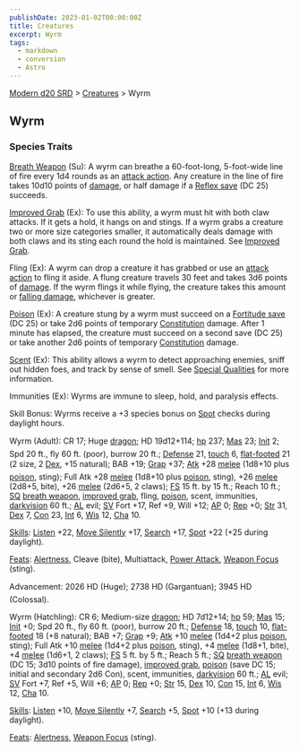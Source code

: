 ```yaml
---
publishDate: 2023-01-02T00:00:00Z
title: Creatures
excerpt: Wyrm
tags:
  - markdown
  - conversion
  - Astro
---
```


[Modern d20 SRD](/#modernD20) > [Creatures](modern-d20-srd-creatures-index) > Wyrm

## Wyrm

### Species Traits

[Breath Weapon](modern-d20-srd-special-abilities-breath-weapon) (Su): A wyrm can breathe a 60-foot-long, 5-foot-wide line of fire every 1d4 rounds as an [attack action](modern-d20-srd-combat-attack-actions). Any creature in the line of fire takes 10d10 points of [damage](modern-d20-srd-combat-damage), or half damage if a [Reflex save](modern-d20-srd-basics-saving-throws) (DC 25) succeeds.

[Improved Grab](modern-d20-srd-special-abilities-improved-grab) (Ex): To use this ability, a wyrm must hit with both claw attacks. If it gets a hold, it hangs on and stings. If a wyrm grabs a creature two or more size categories smaller, it automatically deals damage with both claws and its sting each round the hold is maintained. See [Improved Grab](modern-d20-srd-special-abilities-improved-grab).

Fling (Ex): A wyrm can drop a creature it has grabbed or use an [attack action](modern-d20-srd-combat-attack-actions) to fling it aside. A flung creature travels 30 feet and takes 3d6 points of [damage](modern-d20-srd-combat-damage). If the wyrm flings it while flying, the creature takes this amount or [falling damage](modern-d20-srd-environment-hazards-falling), whichever is greater.

[Poison](modern-d20-srd-special-abilities-poison) (Ex): A creature stung by a wyrm must succeed on a [Fortitude save](modern-d20-srd-basics-saving-throws) (DC 25) or take 2d6 points of temporary [Constitution](modern-d20-srd-basics-ability-scores) damage. After 1 minute has elapsed, the creature must succeed on a second save (DC 25) or take another 2d6 points of temporary [Constitution](modern-d20-srd-basics-ability-scores) damage.

[Scent](modern-d20-srd-special-abilities-scent) (Ex): This ability allows a wyrm to detect approaching enemies, sniff out hidden foes, and track by sense of smell. See [Special Qualities](modern-d20-srd-creatures-creature-overview) for more information.

Immunities (Ex): Wyrms are immune to sleep, hold, and paralysis effects.

Skill Bonus: Wyrms receive a +3 species bonus on [Spot](modern-d20-srd-skills-spot) checks during daylight hours.

Wyrm (Adult): CR 17; Huge [dragon](modern-d20-srd-creature-types-dragons); HD 19d12+114; [hp](modern-d20-srd-combat-hit-points) 237; [Mas](modern-d20-srd-creatures-creature-overview) 23; [Init](modern-d20-srd-combat-initiative) 2; Spd 20 ft., fly 60 ft. (poor), burrow 20 ft.; [Defense](modern-d20-srd-combat-defense) 21, [touch](modern-d20-srd-combat-attack-actions) 6, [flat-footed](modern-d20-srd-combat-surprise) 21 (2 size, 2 [Dex](modern-d20-srd-basics-ability-scores), +15 natural); BAB +19; [Grap](modern-d20-srd-combat-grapple) +37; [Atk](modern-d20-srd-combat-attack-roll) +28 [melee](modern-d20-srd-combat-attack-roll) (1d8+10 plus [poison](modern-d20-srd-special-abilities-poison), sting); Full Atk +28 [melee](modern-d20-srd-combat-attack-roll) (1d8+10 plus [poison](modern-d20-srd-special-abilities-poison), sting), +26 [melee](modern-d20-srd-combat-attack-roll) (2d8+5, bite), +26 [melee](modern-d20-srd-combat-attack-roll) (2d6+5, 2 claws); [FS](modern-d20-srd-creatures-creature-overview) 15 ft. by 15 ft.; Reach 10 ft.; [SQ](modern-d20-srd-creatures-creature-overview) [breath weapon](modern-d20-srd-special-abilities-breath-weapon), [improved grab](modern-d20-srd-special-abilities-improved-grab), fling, [poison](modern-d20-srd-special-abilities-poison), scent, immunities, [darkvision](modern-d20-srd-special-abilities-darkvision) 60 ft.; [AL](modern-d20-srd-basics-allegiances) evil; [SV](modern-d20-srd-basics-saving-throws) Fort +17, Ref +9, Will +12; [AP](modern-d20-srd-creatures-creature-overview) 0; [Rep](modern-d20-srd-creatures-creature-overview) +0; [Str](modern-d20-srd-basics-ability-scores) 31, [Dex](modern-d20-srd-basics-ability-scores) 7, [Con](modern-d20-srd-basics-ability-scores) 23, [Int](modern-d20-srd-basics-ability-scores) 6, [Wis](modern-d20-srd-basics-ability-scores) 12, [Cha](modern-d20-srd-basics-ability-scores) 10.

[Skills](modern-d20-srd-skills-index): [Listen](modern-d20-srd-skills-listen) +22, [Move Silently](modern-d20-srd-skills-move-silently) +17, [Search](modern-d20-srd-skills-search) +17, [Spot](modern-d20-srd-skills-spot) +22 (+25 during daylight).

[Feats](modern-d20-srd-feats-index): [Alertness](modern-d20-srd-feats-alertness), Cleave (bite), Multiattack, [Power Attack](modern-d20-srd-feats-power-attack), [Weapon Focus](modern-d20-srd-feats-weapon-focus) (sting).

Advancement: 2026 HD (Huge); 2738 HD (Gargantuan); 3945 HD (Colossal).

Wyrm (Hatchling): CR 6; Medium-size [dragon](modern-d20-srd-creature-types-dragons); HD 7d12+14; [hp](modern-d20-srd-combat-hit-points) 59; [Mas](modern-d20-srd-creatures-creature-overview) 15; [Init](modern-d20-srd-combat-initiative) +0; Spd 20 ft., fly 60 ft. (poor), burrow 20 ft.; [Defense](modern-d20-srd-combat-defense) 18, [touch](modern-d20-srd-combat-attack-actions) 10, [flat-footed](modern-d20-srd-combat-surprise) 18 (+8 natural); BAB +7; [Grap](modern-d20-srd-combat-grapple) +9; [Atk](modern-d20-srd-combat-attack-roll) +10 [melee](modern-d20-srd-combat-attack-roll) (1d4+2 plus [poison](modern-d20-srd-special-abilities-poison), sting); Full Atk +10 [melee](modern-d20-srd-combat-attack-roll) (1d4+2 plus [poison](modern-d20-srd-special-abilities-poison), sting), +4 [melee](modern-d20-srd-combat-attack-roll) (1d8+1, bite), +4 [melee](modern-d20-srd-combat-attack-roll) (1d6+1, 2 claws); [FS](modern-d20-srd-creatures-creature-overview) 5 ft. by 5 ft.; Reach 5 ft.; [SQ](modern-d20-srd-creatures-creature-overview) [breath weapon](modern-d20-srd-special-abilities-breath-weapon) (DC 15; 3d10 points of fire damage), [improved grab](modern-d20-srd-special-abilities-improved-grab), [poison](modern-d20-srd-special-abilities-poison) (save DC 15; initial and secondary 2d6 Con), scent, immunities, [darkvision](modern-d20-srd-special-abilities-darkvision) 60 ft.; [AL](modern-d20-srd-basics-allegiances) evil; [SV](modern-d20-srd-basics-saving-throws) Fort +7, Ref +5, Will +6; [AP](modern-d20-srd-creatures-creature-overview) 0; [Rep](modern-d20-srd-creatures-creature-overview) +0; [Str](modern-d20-srd-basics-ability-scores) 15, [Dex](modern-d20-srd-basics-ability-scores) 10, [Con](modern-d20-srd-basics-ability-scores) 15, [Int](modern-d20-srd-basics-ability-scores) 6, [Wis](modern-d20-srd-basics-ability-scores) 12, [Cha](modern-d20-srd-basics-ability-scores) 10.

[Skills](modern-d20-srd-skills-index): [Listen](modern-d20-srd-skills-listen) +10, [Move Silently](modern-d20-srd-skills-move-silently) +7, [Search](modern-d20-srd-skills-search) +5, [Spot](modern-d20-srd-skills-spot) +10 (+13 during daylight).

[Feats](modern-d20-srd-feats-index): [Alertness](modern-d20-srd-feats-alertness), [Weapon Focus](modern-d20-srd-feats-weapon-focus) (sting).
